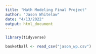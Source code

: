 ```yaml
---
title: "Math Modeling Final Project"
author: "Jason Whitelaw"
date: "4/13/2022"
output: html_document
---
```


```r
library(tidyverse)
```

```r
basketball <- read_csv("jason_wp.csv")
```

```r

```

